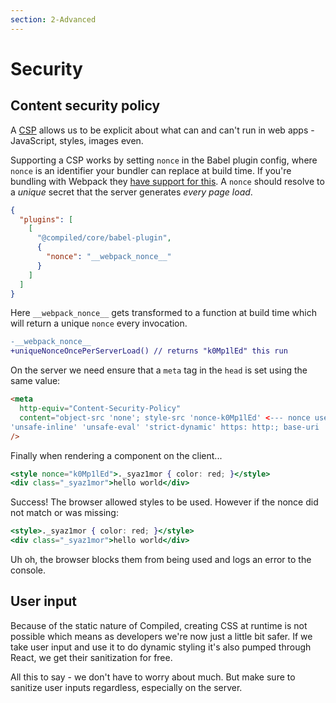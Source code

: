 ```yaml
---
section: 2-Advanced
---
```


# Security

## Content security policy

A [CSP](https://developer.mozilla.org/en-US/docs/Web/HTTP/CSP) allows us to be explicit about what can and can't run in web apps -
JavaScript,
styles,
images even.

Supporting a CSP works by setting `nonce` in the Babel plugin config,
where `nonce` is an identifier your bundler can replace at build time.
If you're bundling with Webpack they [have support for this](https://webpack.js.org/guides/csp/).
A `nonce` should resolve to a _unique_ secret that the server generates _every page load_.

```json
{
  "plugins": [
    [
      "@compiled/core/babel-plugin",
      {
        "nonce": "__webpack_nonce__"
      }
    ]
  ]
}
```

Here `__webpack_nonce__` gets transformed to a function at build time which will return a unique `nonce` every invocation.

```diff
-__webpack_nonce__
+uniqueNonceOncePerServerLoad() // returns "k0Mp1lEd" this run
```

On the server we need ensure that a `meta` tag in the `head` is set using the same value:

```html
<meta
  http-equiv="Content-Security-Policy"
  content="object-src 'none'; style-src 'nonce-k0Mp1lEd' <--- nonce used here
'unsafe-inline' 'unsafe-eval' 'strict-dynamic' https: http:; base-uri 'none';"
/>
```

Finally when rendering a component on the client...

```jsx
<style nonce="k0Mp1lEd">._syaz1mor { color: red; }</style>
<div class="_syaz1mor">hello world</div>
```

Success!
The browser allowed styles to be used.
However if the nonce did not match or was missing:

```jsx
<style>._syaz1mor { color: red; }</style>
<div class="_syaz1mor">hello world</div>
```

Uh oh,
the browser blocks them from being used and logs an error to the console.

## User input

Because of the static nature of Compiled,
creating CSS at runtime is not possible which means as developers we're now just a little bit safer.
If we take user input and use it to do dynamic styling it's also pumped through React,
we get their sanitization for free.

All this to say -
we don't have to worry about much.
But make sure to sanitize user inputs regardless,
especially on the server.

